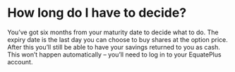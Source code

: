 # How long do I have to decide?

You’ve got six months from your maturity date to decide what to do. The expiry date is the last day you can choose to buy shares at the option price. After this you’ll still be able to have your savings returned to you as cash. This won’t happen automatically – you’ll need to log in to your EquatePlus account.